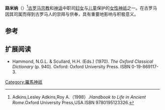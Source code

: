 {{Infobox deity|type=roman

| name = 路米纳
| god_of = 哺乳母婴的保护神

}}
'''路米纳'''（{{lang-en|Rumina}}）<ref>Adkins,Lesley Adkins,Roy A.（1998）.''Handbook to Life in Ancient Rome''.Oxford University Press,USA.ISBN 9780195123326.</ref>[[古罗马|古罗马]][[宗教|宗教]]和[[神话|神话]]中职司[[妇女|妇女]]与[[儿童|儿童]]保护的[[女性|女性]][[神祇|神祇]]之一。在古罗马因其司属而得到古罗马人的崇拜与供奉，具有重要地影响与积极意义。

== 参考 ==
{{reflist}}

==扩展阅读==
* Hammond, N.G.L. & Scullard, H.H. (Eds.) (1970). ''The Oxford Classical Dictionary'' (p. 940). Oxford: Oxford University Press. ISBN 0-19-869117-3.

[[Category:羅馬神祇|Category:羅馬神祇]]


{{古罗马小作品}}